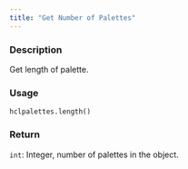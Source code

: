 ```yaml
---
title: "Get Number of Palettes"
---
```


### Description

Get length of palette.

### Usage

<pre><code class='language-python'>hclpalettes.length()</code></pre>

### Return

<code>int</code>: Integer, number of palettes in the object.
